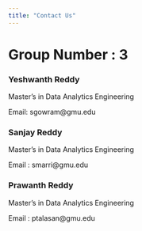 ---
title: "Contact Us"
---

# Group Number : 3

### Yeshwanth Reddy

Master's in Data Analytics Engineering

Email: sgowram\@gmu.edu

### Sanjay Reddy

Master's in Data Analytics Engineering

Email : smarri\@gmu.edu

### Prawanth Reddy

Master's in Data Analytics Engineering

Email : ptalasan\@gmu.edu
